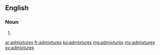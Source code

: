 ==English==

===Noun===
{{head|en|plural}}

# {{plural of|admixture|lang=en|nocat=1}}

[[ar:admixtures]]
[[fr:admixtures]]
[[ko:admixtures]]
[[mg:admixtures]]
[[my:admixtures]]
[[sv:admixtures]]